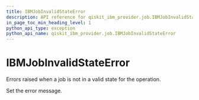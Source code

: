 ```yaml
---
title: IBMJobInvalidStateError
description: API reference for qiskit_ibm_provider.job.IBMJobInvalidStateError
in_page_toc_min_heading_level: 1
python_api_type: exception
python_api_name: qiskit_ibm_provider.job.IBMJobInvalidStateError
---
```


# IBMJobInvalidStateError

<Class id="qiskit_ibm_provider.job.IBMJobInvalidStateError" isDedicatedPage={true} github="https://github.com/Qiskit/qiskit-ibm-provider/tree/stable/0.11/qiskit_ibm_provider/job/exceptions.py#L38-L41" signature="IBMJobInvalidStateError(*message)">
  Errors raised when a job is not in a valid state for the operation.

  Set the error message.
</Class>

